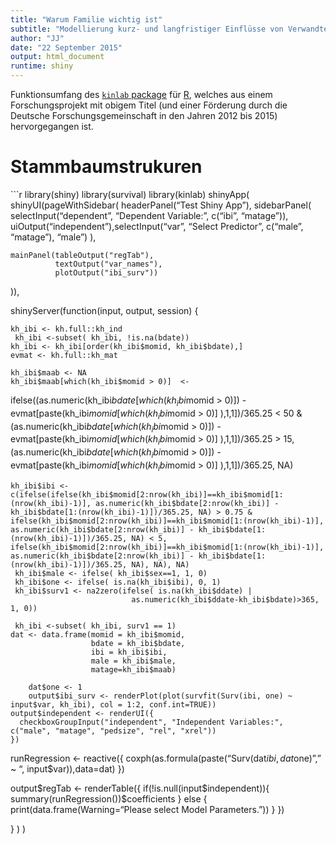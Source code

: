 ```yaml
---
title: "Warum Familie wichtig ist"
subtitle: "Modellierung kurz- und langfristiger Einflüsse von Verwandten auf Lebens- und Reproduktionsstrategien"
author: "JJ"
date: "22 September 2015"
output: html_document
runtime: shiny
---
```

  
Funktionsumfang des [`kinlab` package](http://www.github.com/johow/kinlab)  für  [R](http://cran.r-project.org), welches aus einem Forschungsprojekt mit obigem Titel (und einer Förderung durch die Deutsche Forschungsgemeinschaft in den Jahren 2012 bis 2015) hervorgegangen ist.  

# Stammbaumstrukuren 

```r
library(shiny)
library(survival)
library(kinlab)
shinyApp(
  shinyUI(pageWithSidebar(
    headerPanel("Test Shiny App"),
    sidebarPanel(
      selectInput("dependent", "Dependent Variable:", c("ibi", "matage")),
      uiOutput("independent"),selectInput("var", "Select Predictor", c("male", "matage"),
"male")
    ),
    
    mainPanel(tableOutput("regTab"), 
              textOutput("var_names"),
              plotOutput("ibi_surv"))
  )),
  
  shinyServer(function(input, output, session) {
    
    kh_ibi <- kh.full::kh_ind
     kh_ibi <-subset( kh_ibi, !is.na(bdate)) 
    kh_ibi <- kh_ibi[order(kh_ibi$momid, kh_ibi$bdate),]
    evmat <- kh.full::kh_mat
    
    kh_ibi$maab <- NA
    kh_ibi$maab[which(kh_ibi$momid > 0)]  <- 
ifelse((as.numeric(kh_ibi$bdate[which(kh_ibi$momid > 0)]) - 
    evmat[paste(kh_ibi$momid[which(kh_ibi$momid > 0)] ),1,1])/365.25 < 50 &
      (as.numeric(kh_ibi$bdate[which(kh_ibi$momid > 0)]) - 
    evmat[paste(kh_ibi$momid[which(kh_ibi$momid > 0)] ),1,1])/365.25 > 15,
(as.numeric(kh_ibi$bdate[which(kh_ibi$momid > 0)]) - 
    evmat[paste(kh_ibi$momid[which(kh_ibi$momid > 0)] ),1,1])/365.25, NA)

    kh_ibi$ibi <- c(ifelse(ifelse(kh_ibi$momid[2:nrow(kh_ibi)]==kh_ibi$momid[1:(nrow(kh_ibi)-1)], as.numeric(kh_ibi$bdate[2:nrow(kh_ibi)] - kh_ibi$bdate[1:(nrow(kh_ibi)-1)])/365.25, NA) > 0.75 & ifelse(kh_ibi$momid[2:nrow(kh_ibi)]==kh_ibi$momid[1:(nrow(kh_ibi)-1)], as.numeric(kh_ibi$bdate[2:nrow(kh_ibi)] - kh_ibi$bdate[1:(nrow(kh_ibi)-1)])/365.25, NA) < 5, ifelse(kh_ibi$momid[2:nrow(kh_ibi)]==kh_ibi$momid[1:(nrow(kh_ibi)-1)], as.numeric(kh_ibi$bdate[2:nrow(kh_ibi)] - kh_ibi$bdate[1:(nrow(kh_ibi)-1)])/365.25, NA), NA), NA)
     kh_ibi$male <- ifelse( kh_ibi$sex==1, 1, 0)
     kh_ibi$one <- ifelse( is.na(kh_ibi$ibi), 0, 1)
     kh_ibi$surv1 <- na2zero(ifelse( is.na(kh_ibi$ddate) | 
                               as.numeric(kh_ibi$ddate-kh_ibi$bdate)>365, 1, 0))

     kh_ibi <-subset( kh_ibi, surv1 == 1)
    dat <- data.frame(momid = kh_ibi$momid, 
                      bdate = kh_ibi$bdate, 
                      ibi = kh_ibi$ibi,
                      male = kh_ibi$male, 
                      matage=kh_ibi$maab)
  
        dat$one <- 1    
        output$ibi_surv <- renderPlot(plot(survfit(Surv(ibi, one) ~ input$var, kh_ibi), col = 1:2, conf.int=TRUE))
    output$independent <- renderUI({
      checkboxGroupInput("independent", "Independent Variables:", c("male", "matage", "pedsize", "rel", "xrel"))
    })
    
  runRegression <- reactive({
    coxph(as.formula(paste("Surv(dat$ibi, dat$one)"," ~ ", input$var)),data=dat)
  })

  output$regTab <- renderTable({
    if(!is.null(input$independent)){
      summary(runRegression())$coefficients
    } else {
      print(data.frame(Warning="Please select Model Parameters."))
    }
  })


}
)
)

  